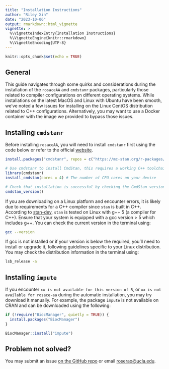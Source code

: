 ```yaml
---
title: "Installation Instructions"
author: "Riley Xin"
date: "2023-10-06"
output: rmarkdown::html_vignette
vignette: >
  %\VignetteIndexEntry{Installation Instructions}
  %\VignetteEngine{knitr::rmarkdown}
  %\VignetteEncoding{UTF-8}
---
```


```r
knitr::opts_chunk$set(echo = TRUE)
```

## General
This guide navigates through some quirks and considerations during the installation of the `rosaceAA` and `cmdstanr` packages, particularly those related to compiler configurations on different operating systems. While installations on the latest MacOS and Linux with Ubuntu have been smooth, we've noted a few issues for installing on the Linux CentOS distribution related to C++ configurations. Alternatively, you may want to use a Docker container with the image we provided to bypass those issues.


## Installing `cmdstanr`
Before installing `rosaceAA`, you will need to install `cmdstanr` first using the code below or refer to the official [website](https://mc-stan.org/cmdstanr/).
```r
install.packages("cmdstanr", repos = c("https://mc-stan.org/r-packages/", getOption("repos")))

# Use cmdstanr to install CmdStan, this requires a working C++ toolchain and compiler
library(cmdstanr)
install_cmdstan(cores = 4) # The number of CPU cores on your device

# Check that installation is successful by checking the CmdStan version
cmdstan_version()
```


If you are downloading on a Linux platform and encounter errors, it is likely due to requirements for a C++ compiler since `stan` is built in C++. According to [stan-dev](https://github.com/stan-dev/stan/wiki/Coding-Style-and-Idioms#supported-cpp-versions-and-compilers), `stan` is tested on Linux with g++ 5 (a compiler for C++). Ensure that your system is equipped with a gcc version > 5 which includes g++. You can check the current version in the terminal using:
```bash
gcc --version
```


If gcc is not installed or if your version is below the required, you'll need to install or upgrade it, following guidelines specific to your Linux distribution. You may check the distribution information in the terminal using:
```bash
lsb_release -a
```


## Installing `impute`
If you encounter `xx is not available for this version of R`, or `xx is not available for rosace-aa` during the automatic installation, you may try download it manually. For example, the package `impute` is not available on CRAN and can be downloaded using the following: 
```r
if (!require("BiocManager", quietly = TRUE)) {
  install.packages("BiocManager")
}

BiocManager::install("impute")
```

## Problem not solved?
You may submit an issue [on the GitHub repo](https://github.com/pimentellab/rosace-aa/issues) or email <roserao@ucla.edu>.
